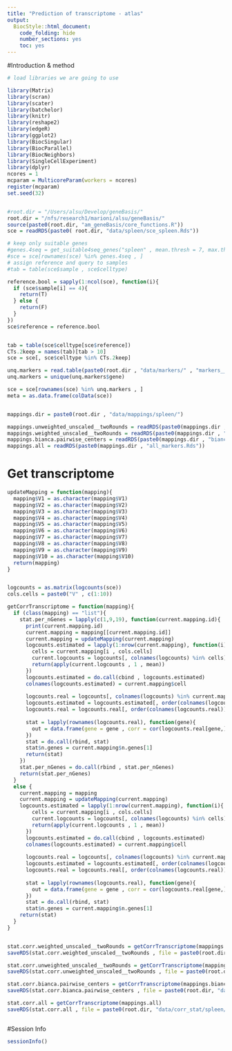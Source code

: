 ```yaml
---
title: "Prediction of transcriptome - atlas"
output:
  BiocStyle::html_document:
    code_folding: hide
    number_sections: yes
    toc: yes  
---
```


#Introduction & method


```r
# load libraries we are going to use

library(Matrix)
library(scran)
library(scater)
library(batchelor)
library(knitr)
library(reshape2)
library(edgeR)
library(ggplot2)
library(BiocSingular)
library(BiocParallel)
library(BiocNeighbors)
library(SingleCellExperiment)
library(dplyr)
ncores = 1
mcparam = MulticoreParam(workers = ncores)
register(mcparam)
set.seed(32)


#root.dir = "/Users/alsu/Develop/geneBasis/"
root.dir = "/nfs/research1/marioni/alsu/geneBasis/"
source(paste0(root.dir, "am_geneBasis/core_functions.R"))
sce = readRDS(paste0( root.dir, "data/spleen/sce_spleen.Rds"))

# keep only suitable genes
#genes.4seq = get_suitable4seq_genes("spleen" , mean.thresh = 7, max.thresh = 350)
#sce = sce[rownames(sce) %in% genes.4seq , ]
# assign reference and query to samples
#tab = table(sce$sample , sce$celltype)

reference.bool = sapply(1:ncol(sce), function(i){
  if (sce$sample[i] == 4){
    return(T)
  } else {
    return(F)
  }
})
sce$reference = reference.bool


tab = table(sce$celltype[sce$reference])
CTs.2keep = names(tab)[tab > 10]
sce = sce[, sce$celltype %in% CTs.2keep] 

unq.markers = read.table(paste0(root.dir , "data/markers/" , "markers__spleen" , ".tab"), header = T , sep = "\t")
unq.markers = unique(unq.markers$gene)

sce = sce[rownames(sce) %in% unq.markers , ]
meta = as.data.frame(colData(sce))


mappings.dir = paste0(root.dir , "data/mappings/spleen/")

mappings.unweighted_unscaled__twoRounds = readRDS(paste0(mappings.dir , "unweighted_unscaled__twoRounds.Rds"))
mappings.weighted_unscaled__twoRounds = readRDS(paste0(mappings.dir , "weighted_unscaled__twoRounds.Rds"))
mappings.bianca.pairwise_centers = readRDS(paste0(mappings.dir , "bianca__pairwise_centers.Rds"))
mappings.all = readRDS(paste0(mappings.dir , "all_markers.Rds"))


```

# Get transcriptome

```r



updateMapping = function(mapping){
  mapping$V1 = as.character(mapping$V1)
  mapping$V2 = as.character(mapping$V2)
  mapping$V3 = as.character(mapping$V3)
  mapping$V4 = as.character(mapping$V4)
  mapping$V5 = as.character(mapping$V5)
  mapping$V6 = as.character(mapping$V6)
  mapping$V7 = as.character(mapping$V7)
  mapping$V8 = as.character(mapping$V8)
  mapping$V9 = as.character(mapping$V9)
  mapping$V10 = as.character(mapping$V10)
  return(mapping)
}


logcounts = as.matrix(logcounts(sce))
cols.cells = paste0("V" , c(1:10))

getCorrTranscriptome = function(mapping){
  if (class(mapping) == "list"){
    stat.per_nGenes = lapply(c(1,9,19), function(current.mapping.id){
      print(current.mapping.id)
      current.mapping = mapping[[current.mapping.id]]
      current.mapping = updateMapping(current.mapping)
      logcounts.estimated = lapply(1:nrow(current.mapping), function(i){
        cells = current.mapping[i , cols.cells]
        current.logcounts = logcounts[, colnames(logcounts) %in% cells]
        return(apply(current.logcounts , 1 , mean))
      })
      logcounts.estimated = do.call(cbind , logcounts.estimated)
      colnames(logcounts.estimated) = current.mapping$cell
      
      logcounts.real = logcounts[, colnames(logcounts) %in% current.mapping$cell]
      logcounts.estimated = logcounts.estimated[, order(colnames(logcounts.estimated))]
      logcounts.real = logcounts.real[, order(colnames(logcounts.real))]
      
      stat = lapply(rownames(logcounts.real), function(gene){
        out = data.frame(gene = gene , corr = cor(logcounts.real[gene,] , logcounts.estimated[gene,] , method = "pearson"))
      })
      stat = do.call(rbind, stat)
      stat$n.genes = current.mapping$n.genes[1]
      return(stat)
    })
    stat.per_nGenes = do.call(rbind , stat.per_nGenes)
    return(stat.per_nGenes)
  } 
  else {
    current.mapping = mapping
    current.mapping = updateMapping(current.mapping)
    logcounts.estimated = lapply(1:nrow(current.mapping), function(i){
        cells = current.mapping[i , cols.cells]
        current.logcounts = logcounts[, colnames(logcounts) %in% cells]
        return(apply(current.logcounts , 1 , mean))
      })
      logcounts.estimated = do.call(cbind , logcounts.estimated)
      colnames(logcounts.estimated) = current.mapping$cell
      
      logcounts.real = logcounts[, colnames(logcounts) %in% current.mapping$cell]
      logcounts.estimated = logcounts.estimated[, order(colnames(logcounts.estimated))]
      logcounts.real = logcounts.real[, order(colnames(logcounts.real))]
      
      stat = lapply(rownames(logcounts.real), function(gene){
        out = data.frame(gene = gene , corr = cor(logcounts.real[gene,] , logcounts.estimated[gene,] , method = "pearson"))
      })
      stat = do.call(rbind, stat)
      stat$n.genes = current.mapping$n.genes[1]
    return(stat)
  }
}


stat.corr.weighted_unscaled__twoRounds = getCorrTranscriptome(mappings.weighted_unscaled__twoRounds)
saveRDS(stat.corr.weighted_unscaled__twoRounds , file = paste0(root.dir, "data/corr_stat/spleen/weighted_unscaled__twoRounds.Rds"))

stat.corr.unweighted_unscaled__twoRounds = getCorrTranscriptome(mappings.unweighted_unscaled__twoRounds)
saveRDS(stat.corr.unweighted_unscaled__twoRounds , file = paste0(root.dir, "data/corr_stat/spleen/unweighted_unscaled__twoRounds.Rds"))

stat.corr.bianca.pairwise_centers = getCorrTranscriptome(mappings.bianca.pairwise_centers)
saveRDS(stat.corr.bianca.pairwise_centers , file = paste0(root.dir, "data/corr_stat/spleen/bianca.pairwise_centers.Rds"))

stat.corr.all = getCorrTranscriptome(mappings.all)
saveRDS(stat.corr.all , file = paste0(root.dir, "data/corr_stat/spleen/all.Rds"))



```




#Session Info

```r
sessionInfo()
```

